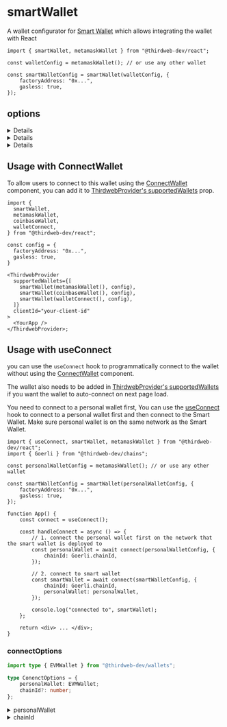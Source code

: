 
<WalletsBreadcrumb name="Smart Wallet" slug="smart" />

# smartWallet

A wallet configurator for [Smart Wallet](/wallets/smart-wallet) which allows integrating the wallet with React

```tsx
import { smartWallet, metamaskWallet } from "@thirdweb-dev/react";

const walletConfig = metamaskWallet(); // or use any other wallet

const smartWalletConfig = smartWallet(walletConfig, {
	factoryAddress: "0x...",
	gasless: true,
});
```

## options

<Details summary="walletConfig">

Provide a `WalletConfig` object to use as the personal wallet for the Smart Wallet. You can get this object by calling a wallet configurator function such as `metamaskWallet()`

You can see the list of available wallet configurators for React [here](http://localhost:3000/react/connecting-wallets).

</Details>

<Details summary="factoryAddress">

The address of the Smart Wallet Factory contract.

Must be a `string`.

</Details>

<Details summary="gasless">

Whether to turn on or off gasless transactions.

- If set to `true`, all gas fees will be paid by a paymaster.
- If set to `false`, all gas fees will be paid by the Smart Wallet itself (needs to be funded).

Must be a `boolean`.

</Details>

## Usage with ConnectWallet

To allow users to connect to this wallet using the [ConnectWallet](/react/react.connectwallet) component, you can add it to [ThirdwebProvider's supportedWallets](/react/react.thirdwebprovider#supportedwallets-optional) prop.

```tsx
import {
  smartWallet,
  metamaskWallet,
  coinbaseWallet,
  walletConnect,
} from "@thirdweb-dev/react";

const config = {
  factoryAddress: "0x...",
  gasless: true,
}

<ThirdwebProvider
  supportedWallets={[
    smartWallet(metamaskWallet(), config),
    smartWallet(coinbaseWallet(), config),
    smartWallet(walletConnect(), config),
  ]}
  clientId="your-client-id"
>
  <YourApp />
</ThirdwebProvider>;
```

## Usage with useConnect

you can use the `useConnect` hook to programmatically connect to the wallet without using the [ConnectWallet](/react/react.connectwallet) component.

The wallet also needs to be added in [ThirdwebProvider's supportedWallets](/react/react.thirdwebprovider#supportedwallets-optional) if you want the wallet to auto-connect on next page load.

You need to connect to a personal wallet first, You can use the [useConnect](/react/react.useconnect) hook to connect to a personal wallet first and then connect to the Smart Wallet. Make sure personal wallet is on the same network as the Smart Wallet.

```tsx
import { useConnect, smartWallet, metamaskWallet } from "@thirdweb-dev/react";
import { Goerli } from "@thirdweb-dev/chains";

const personalWalletConfig = metamaskWallet(); // or use any other wallet

const smartWalletConfig = smartWallet(personalWalletConfig, {
	factoryAddress: "0x...",
	gasless: true,
});

function App() {
	const connect = useConnect();

	const handleConnect = async () => {
		// 1. connect the personal wallet first on the network that the smart wallet is deployed to
		const personalWallet = await connect(personalWalletConfig, {
			chainId: Goerli.chainId,
		});

		// 2. connect to smart wallet
		const smartWallet = await connect(smartWalletConfig, {
			chainId: Goerli.chainId,
			personalWallet: personalWallet,
		});

		console.log("connected to", smartWallet);
	};

	return <div> ... </div>;
}
```

### connectOptions

```ts
import type { EVMWallet } from "@thirdweb-dev/wallets";

type ConenctOptions = {
	personalWallet: EVMWallet;
	chainId?: number;
};
```

<details>
  <summary> personalWallet </summary>
<div>

The instance of a personal wallet that can sign transactions on the Smart Wallet

</div>
</details>

<details>
  <summary>chainId </summary>
<div>

The `chainId` of network that the Smart Wallet is deployed to.

`Chain` object corresponding to this chainId from [@thirdweb-dev/chains](https://www.npmjs.com/package/@thirdweb-dev/chains) package must be specified in [ThirdwebProvider's supportedChains](/react/react.thirdwebprovider#supportedchains-optional) prop as shown below

```tsx
import { Polygon } from "@thirdweb-dev/chains";
import { ThirdwebProvider } from "@thirdweb-dev/react";

export function YourApp() {
	return (
		<ThirdwebProvider supportedChains={[Polygon]} clientId="your-client-id">
			<App />
		</ThirdwebProvider>
	);
}
```

</div>
</details>
